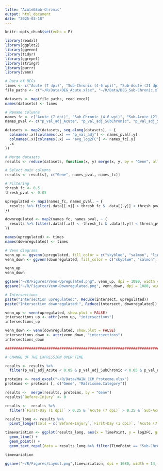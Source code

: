 ---
title: "Acute&Sub-Chronic"
output: html_document
date: "2025-03-18"
---

```{r setup, include=FALSE}
knitr::opts_chunk$set(echo = F)
```

```{r}

library(readxl)
library(ggplot2)
library(ggvenn)
library(tidyr)
library(ggrepel)
library(stringr)
library(purrr)
library(venn)

# Data of DEGs
times <- c("Acute (7 dpi)", "Sub-Chronic (4-6 wpi)", "Sub-Acute (21 dpi)", "First-Day (1 dpi)")
file_paths <- c("~/R/Data/DEG_Acute.xlsx", "~/R/Data/DEG_Sub-Chronic.xlsx", "~/R/Data/DEG_Sub-Acute.xlsx", "~/R/Data/DEG_FirstDay.xlsx")

datasets <- map(file_paths, read_excel)
names(datasets) <- times

# Rename Columns
names_fc <- c("Acute (7 dpi)", "Sub-Chronic (4-6 wpi)", "Sub-Acute (21 dpi)", "First-Day (1 dpi)")
names_pval <- c("p_val_adj_Acute", "p_val_adj_SubChronic", "p_val_adj_SubAcute", "p_val_adj_FirstDay")

datasets <- map2(datasets, seq_along(datasets), ~ {
  colnames(.x)[colnames(.x) == "p_val_adj"] <- names_pval[.y]
  colnames(.x)[colnames(.x) == "avg_log2FC"] <- names_fc[.y]
  .x
})

# Merge datasets
results <- reduce(datasets, function(x, y) merge(x, y, by = "Gene", all = TRUE))

# Select main columns
results <- results[, c("Gene", names_pval, names_fc)]

# Filtering
thresh_fc <- 0.5
thresh_pval <- 0.05

upregulated <- map2(names_fc, names_pval, ~ {
  results %>% filter(.data[[.x]] > thresh_fc & .data[[.y]] < thresh_pval) %>% pull(Gene)
})

downregulated <- map2(names_fc, names_pval, ~ {
  results %>% filter(.data[[.x]] < -thresh_fc & .data[[.y]] < thresh_pval) %>% pull(Gene)
})

names(upregulated) <- times
names(downregulated) <- times

# Venn diagrams
venn_up <- ggvenn(upregulated, fill_color = c("skyblue", "salmon", "lightgreen", "orange"), stroke_size = 0.5, text_size = 5, set_name_size = 5.5)
venn_down <- ggvenn(downregulated, fill_color = c("skyblue", "salmon", "lightgreen", "orange"), stroke_size = 0.5, text_size = 5, set_name_size = 5.5)

venn_up
venn_down

ggsave("~/R/Figures/Venn-Upregulated.png", venn_up, dpi = 1080, width = 8, height = 7)
ggsave("~/R/Figures/Venn-Downregulated.png", venn_down, dpi = 1080, width = 8, height = 7)

# Intersections
paste("Intersection upregulated:", Reduce(intersect, upregulated))
paste("Intersection downregulated:", Reduce(intersect, downregulated))

venn_up <- venn(upregulated, show.plot = FALSE)  
intersections_up <- attr(venn_up, "intersections") 
intersections_up 

venn_down <- venn(downregulated, show.plot = FALSE)
intersections_down <- attr(venn_down, "intersections")
intersections_down

####################################################################################################

# CHANGE OF THE EXPRESSION OVER TIME

results <- results %>%
  filter(p_val_adj_Acute < 0.05 & p_val_adj_SubChronic < 0.05 & p_val_adj_SubAcute < 0.05 & p_val_adj_FirstDay < 0.05)

proteins <- read_excel("~/R/Data/MAIN_ECM_Proteome.xlsx")
proteins <- proteins [, c("Gene", "Matrisome.Category")]

results <-  merge(results, proteins, by = "Gene")
results$`Before-Injury` <- 0 

results <-  results %>% 
  filter(`First-Day (1 dpi)` > 0.25 & `Acute (7 dpi)` > 0.25 & `Sub-Acute (21 dpi)` > 0.25 & `Sub-Chronic (4-6 wpi)` > 0.25 | `First-Day (1 dpi)` < -0.25 & `Acute (7 dpi)` < -0.25 & `Sub-Acute (21 dpi)` < -0.25 & `Sub-Chronic (4-6 wpi)` < -0.25 )

results_long <- results %>%
  pivot_longer(cols = c(`Before-Injury`,`First-Day (1 dpi)`, `Acute (7 dpi)`,`Sub-Acute (21 dpi)`, `Sub-Chronic (4-6 wpi)`), names_to = "TimePoint", values_to = "log2FC") %>% mutate(TimePoint = factor(TimePoint, levels = c("Before-Injury", "First-Day (1 dpi)", "Acute (7 dpi)", "Sub-Acute (21 dpi)", "Sub-Chronic (4-6 wpi)")))

timevariation <- ggplot(results_long, aes(x = TimePoint, y = log2FC, group = Gene, color = Gene)) +
  geom_line() +
  geom_point() +
  geom_text_repel(data = results_long %>% filter(TimePoint == "Sub-Chronic (4-6 wpi)"), aes(label = Gene), size = 3, nudge_x = 0.3, direction = "y", segment.color = "grey50") + theme_minimal() + labs(x = "Time Point", y = "log2 Fold Change", title = "Expression Changes Over Time") + theme(axis.text.x = element_text(angle = 45, hjust = 1)) + scale_color_viridis_d() + facet_grid(. ~ Matrisome.Category, scales = "free_y")

timevariation

ggsave("~/R/Figures/Layout.png",timevariation, dpi = 1080, width = 14, height = 7)



```



